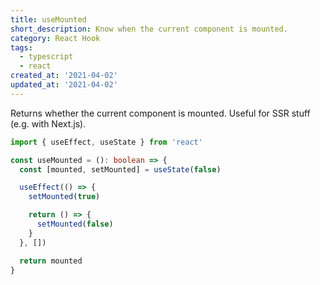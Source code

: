 ```yaml
---
title: useMounted
short_description: Know when the current component is mounted.
category: React Hook
tags:
  - typescript
  - react
created_at: '2021-04-02'
updated_at: '2021-04-02'
---
```


Returns whether the current component is mounted. Useful for SSR stuff (e.g. with Next.js).

```typescript
import { useEffect, useState } from 'react'

const useMounted = (): boolean => {
  const [mounted, setMounted] = useState(false)

  useEffect(() => {
    setMounted(true)

    return () => {
      setMounted(false)
    }
  }, [])

  return mounted
}
```
